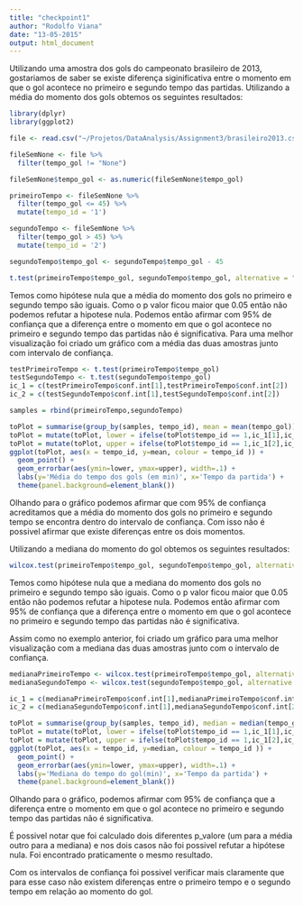 ```yaml
---
title: "checkpoint1"
author: "Rodolfo Viana"
date: "13-05-2015"
output: html_document
---
```


Utilizando uma amostra dos gols do campeonato brasileiro de 2013, gostariamos de saber se existe diferença siginificativa entre o momento em que o gol acontece no primeiro e segundo tempo das partidas. Utilizando a média do momento dos gols obtemos os seguintes resultados:


```r
library(dplyr)
library(ggplot2)

file <- read.csv("~/Projetos/DataAnalysis/Assignment3/brasileiro2013.csv", sep=";", header=TRUE)

fileSemNone <- file %>%
  filter(tempo_gol != "None")

fileSemNone$tempo_gol <- as.numeric(fileSemNone$tempo_gol)

primeiroTempo <- fileSemNone %>%
  filter(tempo_gol <= 45) %>%
  mutate(tempo_id = '1')

segundoTempo <- fileSemNone %>%
  filter(tempo_gol > 45) %>%
  mutate(tempo_id = '2')

segundoTempo$tempo_gol <- segundoTempo$tempo_gol - 45

t.test(primeiroTempo$tempo_gol, segundoTempo$tempo_gol, alternative = "two.sided")$p.value
```

Temos como hipótese nula que a média do momento dos gols no primeiro e segundo tempo são iguais. Como o p valor ficou maior que 0.05 então não podemos refutar a hipotese nula. Podemos então afirmar com 95% de confiança que a diferença entre o momento em que o gol acontece no primeiro e segundo tempo das partidas não é significativa. Para uma melhor visualização foi criado um gráfico com a média das duas amostras junto com intervalo de confiança. 


```r
testPrimeiroTempo <- t.test(primeiroTempo$tempo_gol)
testSegundoTempo <- t.test(segundoTempo$tempo_gol)
ic_1 = c(testPrimeiroTempo$conf.int[1],testPrimeiroTempo$conf.int[2])
ic_2 = c(testSegundoTempo$conf.int[1],testSegundoTempo$conf.int[2])

samples = rbind(primeiroTempo,segundoTempo)

toPlot = summarise(group_by(samples, tempo_id), mean = mean(tempo_gol))
toPlot = mutate(toPlot, lower = ifelse(toPlot$tempo_id == 1,ic_1[1],ic_2[1]))
toPlot = mutate(toPlot, upper = ifelse(toPlot$tempo_id == 1,ic_1[2],ic_2[2]))
ggplot(toPlot, aes(x = tempo_id, y=mean, colour = tempo_id )) + 
  geom_point() +
  geom_errorbar(aes(ymin=lower, ymax=upper), width=.1) +
  labs(y='Média do tempo dos gols (em min)', x='Tempo da partida') +
  theme(panel.background=element_blank())
```

Olhando para o gráfico podemos afirmar que com 95% de confiança acreditamos que a média do momento dos gols no primeiro e segundo tempo se encontra dentro do intervalo de confiança. Com isso não é possivel afirmar que existe diferenças entre os dois momentos. 

Utilizando a mediana do momento do gol obtemos os seguintes resultados:

```r
wilcox.test(primeiroTempo$tempo_gol, segundoTempo$tempo_gol, alternative = "two.sided")$p.value
```

Temos como hipótese nula que a mediana do momento dos gols no primeiro e segundo tempo são iguais. Como o p valor ficou maior que 0.05 então não podemos refutar a hipotese nula. Podemos então afirmar com 95% de confiança que a diferença entre o momento em que o gol acontece no primeiro e segundo tempo das partidas não é significativa. 

Assim como no exemplo anterior, foi criado um gráfico para uma melhor visualização com a mediana das duas amostras junto com o intervalo de confiança. 


```r
medianaPrimeiroTempo <- wilcox.test(primeiroTempo$tempo_gol, alternative = "two.sided", conf.int = TRUE) 
medianaSegundoTempo <- wilcox.test(segundoTempo$tempo_gol, alternative = "two.sided", conf.int = TRUE) 

ic_1 = c(medianaPrimeiroTempo$conf.int[1],medianaPrimeiroTempo$conf.int[2])
ic_2 = c(medianaSegundoTempo$conf.int[1],medianaSegundoTempo$conf.int[2])

toPlot = summarise(group_by(samples, tempo_id), median = median(tempo_gol))
toPlot = mutate(toPlot, lower = ifelse(toPlot$tempo_id == 1,ic_1[1],ic_2[1]))
toPlot = mutate(toPlot, upper = ifelse(toPlot$tempo_id == 1,ic_1[2],ic_2[2]))
ggplot(toPlot, aes(x = tempo_id, y=median, colour = tempo_id )) + 
  geom_point() +
  geom_errorbar(aes(ymin=lower, ymax=upper), width=.1) +
  labs(y='Mediana do tempo do gol(min)', x='Tempo da partida') +
  theme(panel.background=element_blank())
```


Olhando para o gráfico, podemos afirmar com 95% de confiança que a diferença entre o momento em que o gol acontece no primeiro e segundo tempo das partidas não é significativa. 

É possivel notar que foi calculado dois diferentes p_valore (um para a média outro para a mediana) e nos dois casos não foi possivel refutar a hipótese nula. Foi encontrado praticamente o mesmo resultado.

Com os intervalos de confiança foi possivel verificar mais claramente que para esse caso não existem diferenças entre o primeiro tempo e o segundo tempo em relação ao momento do gol.

